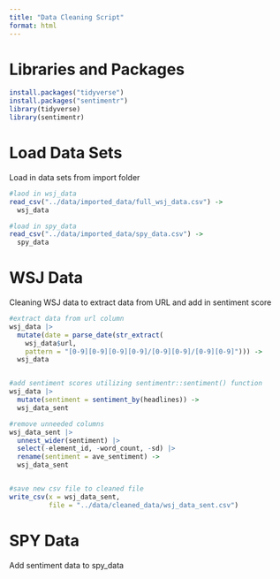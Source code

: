 ```yaml
---
title: "Data Cleaning Script"
format: html
---
```


# Libraries and Packages

```r
install.packages("tidyverse")
install.packages("sentimentr")
library(tidyverse)
library(sentimentr)
```

# Load Data Sets

Load in data sets from import folder

```r
#laod in wsj_data
read_csv("../data/imported_data/full_wsj_data.csv") ->
  wsj_data

#load in spy_data
read_csv("../data/imported_data/spy_data.csv") ->
  spy_data

```

# WSJ Data

Cleaning WSJ data to extract data from URL and add in sentiment score

```r
#extract data from url column
wsj_data |>
  mutate(date = parse_date(str_extract(
    wsj_data$url, 
    pattern = "[0-9][0-9][0-9][0-9]/[0-9][0-9]/[0-9][0-9]"))) ->
  wsj_data


#add sentiment scores utilizing sentimentr::sentiment() function
wsj_data |>
  mutate(sentiment = sentiment_by(headlines)) ->
  wsj_data_sent

#remove unneeded columns
wsj_data_sent |>
  unnest_wider(sentiment) |>
  select(-element_id, -word_count, -sd) |>
  rename(sentiment = ave_sentiment) ->
  wsj_data_sent


#save new csv file to cleaned file
write_csv(x = wsj_data_sent,
          file = "../data/cleaned_data/wsj_data_sent.csv")
```

# SPY Data

Add sentiment data to spy_data
